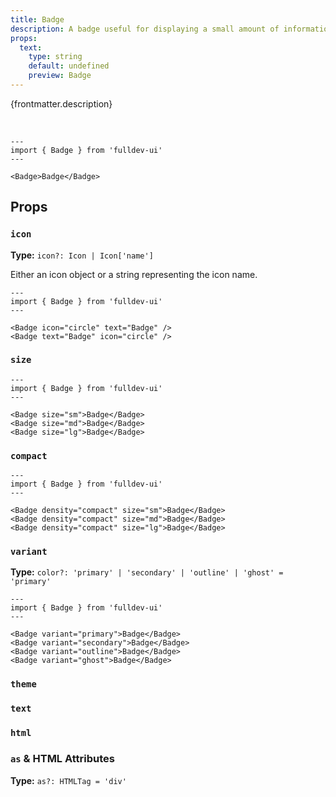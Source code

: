 ```yaml
---
title: Badge
description: A badge useful for displaying a small amount of information.
props:
  text:
    type: string
    default: undefined
    preview: Badge
---
```



{frontmatter.description}

<br />

```astro live
---
import { Badge } from 'fulldev-ui'
---

<Badge>Badge</Badge>
```

## Props

### `icon`

**Type:** `icon?: Icon | Icon['name']`

Either an icon object or a string representing the icon name.

```astro live
---
import { Badge } from 'fulldev-ui'
---

<Badge icon="circle" text="Badge" />
<Badge text="Badge" icon="circle" />
```

### `size`

<SizeProp />

```astro live
---
import { Badge } from 'fulldev-ui'
---

<Badge size="sm">Badge</Badge>
<Badge size="md">Badge</Badge>
<Badge size="lg">Badge</Badge>
```

### `compact`

<CompactProp />

```astro live
---
import { Badge } from 'fulldev-ui'
---

<Badge density="compact" size="sm">Badge</Badge>
<Badge density="compact" size="md">Badge</Badge>
<Badge density="compact" size="lg">Badge</Badge>
```

### `variant`

**Type:** `color?: 'primary' | 'secondary' | 'outline' | 'ghost' = 'primary'`

<VariantProp />

```astro live
---
import { Badge } from 'fulldev-ui'
---

<Badge variant="primary">Badge</Badge>
<Badge variant="secondary">Badge</Badge>
<Badge variant="outline">Badge</Badge>
<Badge variant="ghost">Badge</Badge>
```

### `theme`

<ThemeProp />

### `text`

<TextProp />

### `html`

<HtmlProp />

### `as` & HTML Attributes

**Type:** `as?: HTMLTag = 'div'`

<AsProp />

